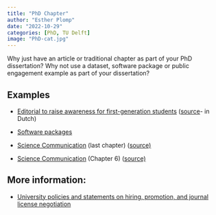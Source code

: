 ```yaml
---
title: "PhD Chapter"
author: "Esther Plomp"
date: "2022-10-29"
categories: [PhD, TU Delft]
image: "PhD-cat.jpg"
---
```


Why just have an article or traditional chapter as part of your PhD dissertation? Why not use a dataset, software package or public engagement example as part of your dissertation?

## Examples

-   [Editorial to raise awareness for first-generation students](https://www.nature.com/articles/s41562-022-01374-y.epdf?sharing_token=0NMpnEIEJuPGBb6kDMorvNRgN0jAjWel9jnR3ZoTv0O-pULYFz6Lo0iSXqvd2RRqkTu-L4QeblP_I70ZUv8-zEeO6TfSrGOuPihSnshdXDaOHm2ep2xjeG6b0XxlpU2ZkrXsBDMezDC6pDjMMQpZ3InIfhf0ByxTCLYNk-RBF4Y%3D) ([source](https://twitter.com/charishehakaya/status/1549998331417567233)- in Dutch)

-   [Software packages](https://twitter.com/wfbroderick/status/1565352853820014592)

-   [Science Communication](https://ui.adsabs.harvard.edu/abs/2021PhDT........12M/abstract) (last chapter) ([source)](https://twitter.com/louisa_geo/status/1543971172039147526)

-   [Science Communication](https://figshare.com/articles/thesis/A_Story_Of_A_Scientist_A_Researcher_Mentor_Teacher_Leader_And_Advocate/16563717/1) (Chapter 6) ([source)](https://twitter.com/louisa_geo/status/1543971172039147526)

## More information:

-   [University policies and statements on hiring, promotion, and journal license negotiation](https://asapbio.org/university-policies)

# 
